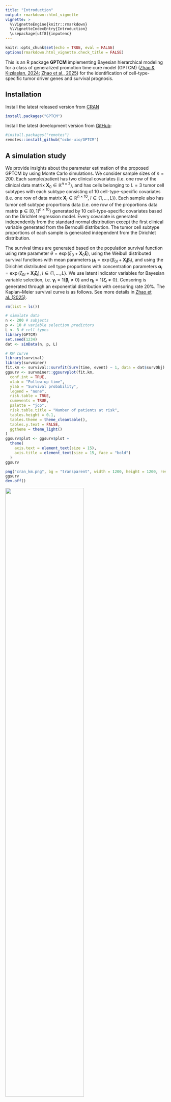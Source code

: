 ```yaml
---
title: "Introduction"
output: rmarkdown::html_vignette
vignette: >
  %\VignetteEngine{knitr::rmarkdown}
  %\VignetteIndexEntry{Introduction}
  \usepackage[utf8]{inputenc}
---
```


```r
knitr::opts_chunk$set(echo = TRUE, eval = FALSE)
options(rmarkdown.html_vignette.check_title = FALSE)
```

This is an R package **GPTCM** implementing Bayesian hierarchical modeling for a class of generalized promotion time cure model (GPTCM) ([Zhao \& Kızılaslan, 2024](https://doi.org/10.48550/arXiv.2408.17188); [Zhao et al., 2025](https://doi.org/10.48550/arXiv.2509.01001)) for the identification of cell-type-specific tumor driver genes and survival prognosis. 

## Installation

Install the latest released version from [CRAN](https://CRAN.R-project.org/package=GPTCM)

```r
install.packages("GPTCM")
```

Install the latest development version from [GitHub](https://github.com/ocbe-uio/GPTCM):

```r
#install.packages("remotes")
remotes::install_github("ocbe-uio/GPTCM")
```

## A simulation study

We provide insights about the parameter estimation of the proposed GPTCM by using Monte Carlo simulations. 
We consider sample sizes of $n=200$. 
Each sample/patient has two clinical covariates (i.e. one row of the clinical data matrix $\mathbf X_0\in \mathbb R^{n\times 2}$), and has cells belonging to $L=3$ tumor cell subtypes with each subtype consisting of $10$ cell-type-specific covariates (i.e. one row of data matrix $\mathbf X_l\in \mathbb R^{n\times 10}$, $l\in \{1,...,L\}$). 
Each sample also has tumor cell subtype proportions data (i.e. one row of the proportions data matrix $\mathbf p\in [0,1]^{n\times 10}$) 
generated by $10$ cell-type-specific covariates based on the Dirichlet regression model. 
Every covariate is generated independently from the standard normal distribution except the first clinical variable generated from the Bernoulli distribution. 
The tumor cell subtype proportions of each sample is generated independent from the Dirichlet distribution. 

The survival times are generated based on the population survival function using rate parameter $\theta=\exp(\xi_0+\mathbf X_0\boldsymbol\xi)$, using the Weibull distributed survival functions with 
mean parameters $\boldsymbol\mu_{l}= \exp(\beta_{0l} + \mathbf X_{l} \boldsymbol \beta_l)$, and using the Dirichlet distributed cell type proportions with concentration parameters $\boldsymbol\alpha_{l}= \exp(\zeta_{0l} + \mathbf X_{l} \boldsymbol \zeta_l)$,  $l\in \{1,...,L\}$. 
We use latent indicator variables for Bayesian variable selection, i.e. $\boldsymbol \gamma_l = 1\{\boldsymbol \beta_l\ne 0\}$ and $\boldsymbol \eta_l = 1\{\boldsymbol \zeta_l\ne 0\}$. 
Censoring is generated through an exponential distribution with censoring rate $20\%$. 
The Kaplan–Meier survival curve is as follows. 
See more details in [Zhao et al. (2025)](https://doi.org/10.48550/arXiv.2509.01001). 

```r
rm(list = ls())

# simulate data
n <- 200 # subjects
p <- 10 # variable selection predictors
L <- 3 # cell types
library(GPTCM)
set.seed(1234)
dat <- simData(n, p, L)

# KM curve
library(survival)
library(survminer)
fit.km <- survival::survfit(Surv(time, event) ~ 1, data = dat$survObj)
ggsurv <- survminer::ggsurvplot(fit.km,
  conf.int = TRUE,
  xlab = "Follow-up time",
  ylab = "Survival probability",
  legend = "none",
  risk.table = TRUE,
  cumevents = TRUE,
  palette = "jco",
  risk.table.title = "Number of patients at risk",
  tables.height = 0.1,
  tables.theme = theme_cleantable(),
  tables.y.text = FALSE,
  ggtheme = theme_light()
)
ggsurv$plot <- ggsurv$plot +
  theme(
    axis.text = element_text(size = 15),
    axis.title = element_text(size = 15, face = "bold")
  )
ggsurv
```
```r
png("cran_km.png", bg = "transparent", width = 1200, height = 1200, res = 200)
ggsurv
dev.off()
```

<img src="../man/figures/cran_km.png" width="70%" />

After fitting GPTCM-Ber2, we compare its the survival prediction performance with other approaches (i.e. Kaplan-Meier method without covariates, classic Cox model with two clinical covariates (Cox.clin), Cox model with mean aggregate covariates (Cox.X.mean), Cox model with median aggregate covariates (Cox.X.median), Cox model with clinical and mean aggregate covariates (Cox.clin.X.mean), and frequentist semiparametric promotion time cure model with clinical variables (PTCM.clin)). 
The follow figure shows the prediction performance of time-dependent Brier scores. 
It is clear that our GPTCM has much better survival prognosis than other approaches. 

```r
## run Bayesian GPTCM
set.seed(123)
fit <- GPTCM(dat, nIter = 1100, burnin = 100)

# draw time-dependent Brier scores
plotBrier(dat,
  datMCMC = fit,
  time.star = 3,
  xlab = "Evalutation time points",
  ylab = "Prediction error"
)
```
```r
png("cran_brier.png", bg = "transparent", width = 950, height = 600, res = 200)
plotBrier(dat,
  datMCMC = fit,
  time.star = 3,
  xlab = "Evalutation time points",
  ylab = "Prediction error"
)
dev.off()
```

<img src="../man/figures/cran_brier.png" width="70%" />

The following figure shows the posterior distributions of cell-type-specific effects associated with cell-type-specific progression with the black diamonds indicating true effects, and marginal posterior inclusion probabilities (mPIP) of Bayesian variable selection (BVS). 

```r
# show cel-type-specific effects
plotCoeff(dat, datMCMC = fit, estimator = "beta", bandwidth = 0.02)
# show BVS
plotCoeff(dat, datMCMC = fit, estimator = "gamma")
```
```r
png("cran_betas.png", bg = "transparent", width = 950, height = 600, res = 200)
plotCoeff(dat, datMCMC = fit, estimator = "beta", bandwidth = 0.02)
dev.off()
png("cran_gammas.png", bg = "transparent", width = 950, height = 600, res = 200)
plotCoeff(dat, datMCMC = fit, estimator = "gamma")
dev.off()
```

<img src="../man/figures/cran_betas.png" width="100%" />
<img src="../man/figures/cran_gammas.png" width="100%" />


The following figure shows the posterior distributions of cell-type-specific effects associated with cell-type-specific proportions, and mPIP of Bayesian variable selection. 

```r
# show cel-type-specific effects
plotCoeff(dat, datMCMC = fit, estimator = "zeta", bandwidth = 0.01)
# show BVS
plotCoeff(dat, datMCMC = fit, estimator = "eta")
```
```r
png("cran_zetas.png", bg = "transparent", width = 950, height = 600, res = 200)
plotCoeff(dat, datMCMC = fit, estimator = "zeta", bandwidth = 0.01)
dev.off()
png("cran_etas.png", bg = "transparent", width = 950, height = 600, res = 200)
plotCoeff(dat, datMCMC = fit, estimator = "eta")
dev.off()
```

<img src="../man/figures/cran_zetas.png" width="100%" />
<img src="../man/figures/cran_etas.png" width="100%" />

## References

Chen MH, Ibrahim JG, Sinha D (1999). 
A new Bayesian model for survival data with a surviving fraction. 
Journal of the American Statistical Association, 94(447):909--919.

Yakovlev AY, Tsodikov AD, Asselain B (1996). 
Stochastic Models of Tumor Latency and Their Biostatistical Applications. 
World Scientific, Singapore.

Zhao Z, Kızılaslan F (2024). A note on promotion time cure models with a new biological consideration. [arXiv:2408.17188](https://doi.org/10.48550/arXiv.2408.17188).

Zhao Z, Kızılaslan F, Wang S, Zucknick M (2025). Generalized promotion time cure model: A new modeling framework to identify cell-type-specific genes and improve survival prognosis. 
[arXiv:2509.01001](https://doi.org/10.48550/arXiv.2509.01001).
